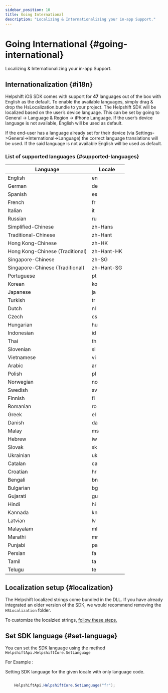 ```yaml
---
sidebar_position: 10
title: Going International
description: "Localizing & Internationalizing your in-app Support."
---
```




# Going International {#going-international}

<Intro>

Localizing & Internationalizing your in-app Support.


</Intro>


## Internationalization {#i18n}

Helpshift iOS SDK comes with support for **47** languages out of the box with English as the default. To enable the available languages, simply drag & drop the HsLocalization.bundle to your project.
The Helpshift SDK will be localized based on the user’s device language. This can be set by going to General → Language & Region → iPhone Language. If the user’s device language is not available, English will be used as default.

If the end-user has a language already set for their device (via
Settings->General->International->Language) the correct language
translations will be used. If the said language is not available English
will be used as default.

### List of supported languages {#supported-languages}

| Language | Locale |
|--------------------|-------------------|
| English | en|
| German | de|
| Spanish | es|
| French | fr |
| Italian | it|
| Russian | ru |
| Simplified-Chinese | zh-Hans|
| Traditional-Chinese | zh-Hant|
| Hong Kong-Chinese | zh-HK|
| Hong Kong-Chinese (Traditional) | zh-Hant-HK|
| Singapore-Chinese | zh-SG|
| Singapore-Chinese (Traditional) | zh-Hant-SG|
| Portuguese |  pt|
| Korean| ko|
| Japanese | ja |
|  Turkish| tr |
| Dutch | nl|
|  Czech| cs|
| Hungarian | hu |
|  Indonesian| id|
| Thai | th |
| Slovenian | sl |
| Vietnamese | vi |
| Arabic | ar |
| Polish | pl |
| Norwegian | no |
| Swedish | sv |
| Finnish | fi |
| Romanian | ro |
| Greek | el |
| Danish | da |
| Malay | ms |
| Hebrew | iw |
| Slovak | sk |
| Ukrainian | uk |
| Catalan | ca |
| Croatian | hr |
| Bengali | bn |
| Bulgarian | bg |
| Gujarati | gu |
| Hindi | hi |
| Kannada | kn |
| Latvian | lv |
| Malayalam | ml |
| Marathi | mr |
| Punjabi | pa |
| Persian | fa |
| Tamil | ta |
| Telugu | te |

## Localization setup {#localization}

The Helpshift localized strings come bundled in the DLL. If you have already integrated an older version of the SDK, we would recommend
removing the `HSLocalization` folder.


To customize the localzied strings, [follow these steps.](/xamarin/string-customization-ios#string-customization)

## Set SDK language {#set-language}

You can set the SDK language using the method `HelpshiftApi.HelpshiftCore.SetLanguage`

For Example :

Setting SDK language for the given locale with only language code.


```csharp

    HelpshiftApi.HelpshiftCore.SetLanguage("fr");
```

